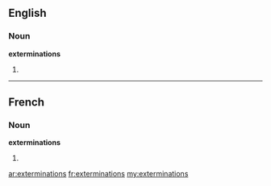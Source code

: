 ==English==

===Noun===
'''exterminations'''

# {{plural of|[[extermination]]}}

----

==French==

===Noun===
'''exterminations''' {{f}}

# {{plural of|[[extermination]]|lang=fr}}

[[ar:exterminations]]
[[fr:exterminations]]
[[my:exterminations]]